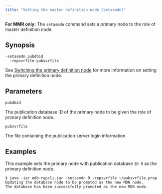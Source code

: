 ```yaml
---
title: "Setting the master definition node (setasmdn)"
---
```


<div id="set_pdn_node" class="registered_link"></div>

**For MMR only:** The `setasmdn` command sets a primary node to the role of master definition node.

## Synopsis

```shell
-setasmdn pubdbid
  -repsvrfile pubsvrfile
```

See [Switching the primary definition node](../../06_mmr_operation/08_switching_pdn) for more information on setting the primary definition node.

## Parameters

`pubdbid`

The publication database ID of the primary node to be given the role of primary definition node.

`pubsvrfile`

The file containing the publication server login information.

## Examples

This example sets the primary node with publication database `ID 9` as the primary definition node.

```shell
$ java -jar edb-repcli.jar -setasmdn 9 -repsvrfile ~/pubsvrfile.prop
Updating the database node to be promoted as the new MDN node.
The database has been successfully promoted as the new MDN node.
```
